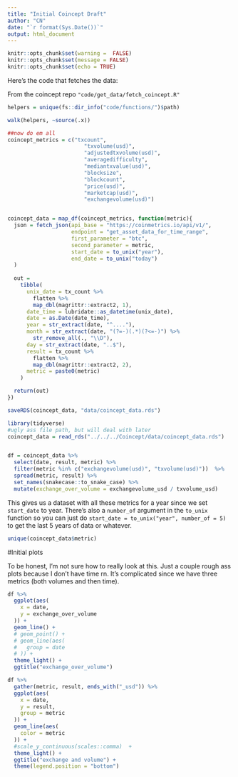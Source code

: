 ```yaml
---
title: "Initial Coincept Draft"
author: "CN"
date: "`r format(Sys.Date())`"
output: html_document
---
```



```r
knitr::opts_chunk$set(warning =  FALSE)
knitr::opts_chunk$set(message = FALSE)
knitr::opts_chunk$set(echo = TRUE)
```

Here's the code that fetches the data: 

From the coincept repo `"code/get_data/fetch_coincept.R"`
```r
helpers = unique(fs::dir_info("code/functions/")$path)

walk(helpers, ~source(.x))

##now do em all 
coincept_metrics = c("txcount",
                        "txvolume(usd)",
                        "adjustedtxvolume(usd)",
                        "averagedifficulty",
                        "mediantxvalue(usd)",
                        "blocksize",
                        "blockcount",
                        "price(usd)",
                        "marketcap(usd)",
                        "exchangevolume(usd)")


coincept_data = map_df(coincept_metrics, function(metric){
  json = fetch_json(api_base = "https://coinmetrics.io/api/v1/",
                    endpoint = "get_asset_data_for_time_range",
                    first_parameter = "btc",
                    second_parameter = metric,
                    start_date = to_unix("year"),
                    end_date = to_unix("today")
  ) 
  
  out = 
    tibble(
      unix_date = tx_count %>% 
        flatten %>% 
        map_dbl(magrittr::extract2, 1),
      date_time = lubridate::as_datetime(unix_date),
      date = as.Date(date_time),
      year = str_extract(date, "^...."),
      month = str_extract(date, "(?=-)(.*)(?<=-)") %>% 
        str_remove_all(., "\\D"),
      day = str_extract(date, "..$"),
      result = tx_count %>% 
        flatten %>% 
        map_dbl(magrittr::extract2, 2),
      metric = paste0(metric)
    )

  return(out)  
})

saveRDS(coincept_data, "data/coincept_data.rds")

```

```r
library(tidyverse)
#ugly ass file path, but will deal with later
coincept_data = read_rds("../../../Coincept/data/coincept_data.rds")


df = coincept_data %>% 
  select(date, result, metric) %>% 
  filter(metric %in% c("exchangevolume(usd)", "txvolume(usd)"))  %>% 
  spread(metric, result) %>% 
  set_names(snakecase::to_snake_case) %>% 
  mutate(exchange_over_volume = exchangevolume_usd / txvolume_usd)

```

This gives us a dataset with all these metrics for a year since we set `start_date` to year. There's also a `number_of` argument in the `to_unix` function so you can just do `start_date = to_unix("year", number_of = 5)` to get the last 5 years of data or whatever.  
```r
unique(coincept_data$metric)
```

#Initial plots 

To be honest, I'm not sure how to really look at this. Just a couple rough ass plots because I don't have time rn. It's complicated since we have three metrics (both volumes and then time).

```r
df %>% 
  ggplot(aes(
    x = date,
    y = exchange_over_volume
  )) + 
  geom_line() + 
  # geom_point() +
  # geom_line(aes(
  #   group = date
  # )) + 
  theme_light() + 
  ggtitle("exchange_over_volume")
```

```r
df %>% 
  gather(metric, result, ends_with("_usd")) %>% 
  ggplot(aes(
    x = date,
    y = result,
    group = metric
  )) + 
  geom_line(aes(
    color = metric
  )) + 
  #scale_y_continuous(scales::comma)  + 
  theme_light() + 
  ggtitle("exchange and volume") + 
  theme(legend.position = "bottom")

```




<!-- ##Code appendix -->
<!-- ```{r code = readLines(knitr::purl(rmd)), echo = TRUE, eval=FALSE} -->
<!-- #paste all R code used down here -->
<!-- ``` -->